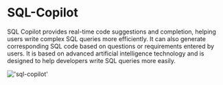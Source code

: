 # SQL-Copilot

SQL Copilot provides real-time code suggestions and completion, helping users write complex SQL queries more efficiently.
It can also generate corresponding SQL code based on questions or requirements entered by users.
It is based on advanced artificial intelligence technology and is designed to help developers write SQL queries more easily.

!['sql-copilot'](/image/AI-image/sql-copilot.gif)